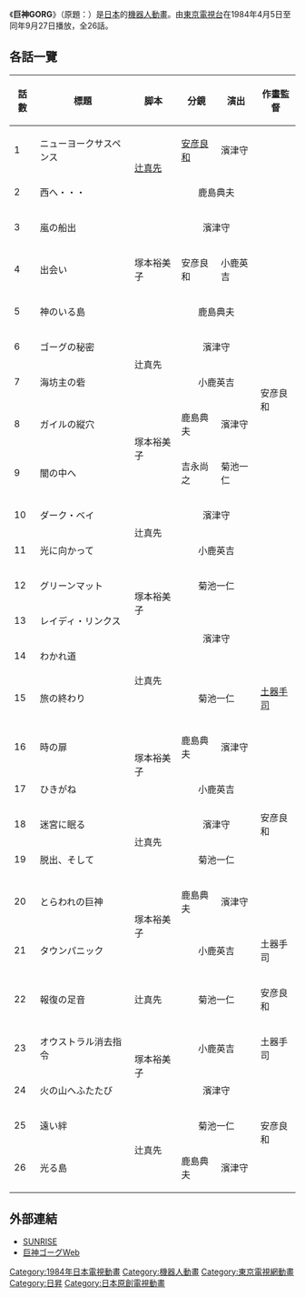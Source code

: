{{Infobox animanga/Headerofja
|title= 巨神GORG
|image= 
|size= 
|caption= 
|japanese= 巨神ゴーグ
|english= 
|kana= ジャイアントゴーグ
|romaji= GIANT GORG
|genre= [[科幻|科幻]]、[[機器人動畫|機器人動畫]]
}}
{{Infobox animanga/TVAnime
|標題= 
|原作= [[安彦良和|安彦良和]]
|導演= 安彦良和
|企畫= 
|系列構成= 
|腳本= 
|分鏡= 
|演出= 
|人物原案= 
|人物設定= 
|作畫監督= 
|機械設定= [[佐藤元_(動畫師)|佐藤元]]、[[永野護|永野護]]
|美術監督= 
|色彩設計= 
|撮影監督= 
|音響監督= 
|音樂= 
|動畫製作= [[日本Sunrise|日本Sunrise]]
|製作= {{lang|ja|日本サンライズ}}
|播放電視台= 東京電視台
|其他電視台= 
|播放開始= 1984年4月5日
|播放結束= 9月27日
|話數= 26
|其他= 
|Copyright= 
}}
{{Infobox animanga/Footerofja}}

《'''巨神GORG'''》（原題：{{lang|ja|巨神ゴーグ}}）是[[日本|日本]]的[[機器人動畫|機器人動畫]]。由[[東京電視台|東京電視台]]在1984年4月5日至同年9月27日播放，全26話。

== 各話一覽 ==
{| class="wikitable" style="font-size:small"
|-
!話數!!標題!!脚本!!分鏡!!演出!!作畫監督
|-
| 1 || ニューヨークサスペンス || rowspan="2"|[[辻真先|辻真先]] || [[安彦良和|安彦良和]] || 濱津守 || rowspan="14"|安彦良和
|-
| 2 || 西へ・・・ || colspan="2" align="center"| 鹿島典夫
|-
| 3 || 嵐の船出 || rowspan="3"|塚本裕美子 || colspan="2" align="center"|濱津守
|-
| 4 || 出会い || 安彦良和 || 小鹿英吉
|-
| 5 || 神のいる島 || colspan="2" align="center"| 鹿島典夫
|-
| 6 || ゴーグの秘密 || rowspan="2"|辻真先 || colspan="2" align="center"| 濱津守
|-
| 7 || 海坊主の砦 || colspan="2" align="center"| 小鹿英吉
|-
| 8 || ガイルの縦穴 || rowspan="2"|塚本裕美子 || 鹿島典夫 || 濱津守
|-
| 9 || 闇の中へ || 吉永尚之 || 菊池一仁
|-
| 10 || ダーク・ベイ || rowspan="2"|辻真先 || colspan="2" align="center"| 濱津守
|-
| 11 || 光に向かって || colspan="2" align="center"| 小鹿英吉
|-
| 12 || グリーンマット || rowspan="2"|塚本裕美子 || colspan="2" align="center"| 菊池一仁
|-
| 13 || レイディ・リンクス || colspan="2" rowspan="2" align="center"| 濱津守
|-
| 14 || わかれ道 || rowspan="2"|辻真先
|-
| 15 || 旅の終わり || colspan="2" align="center"| 菊池一仁 || [[土器手司|土器手司]]
|-
| 16 || 時の扉 || rowspan="2"|塚本裕美子 || 鹿島典夫 || 濱津守 || rowspan="5"|安彦良和
|-
| 17 || ひきがね || colspan="2" align="center"| 小鹿英吉
|-
| 18 || 迷宮に眠る || rowspan="2"|辻真先 || colspan="2" align="center"| 濱津守
|-
| 19 || 脱出、そして || colspan="2" align="center"| 菊池一仁
|-
| 20 || とらわれの巨神 || rowspan="2"|塚本裕美子 || 鹿島典夫 || 濱津守
|-
| 21 || タウンパニック || colspan="2" align="center"| 小鹿英吉 || 土器手司
|-
| 22 || 報復の足音 || 辻真先 || colspan="2" align="center"| 菊池一仁 || 安彦良和
|-
| 23 || オウストラル消去指令 || rowspan="2"|塚本裕美子 || colspan="2" align="center"| 小鹿英吉 || 土器手司
|-
| 24 || 火の山へふたたび || colspan="2" align="center"| 濱津守 || rowspan="3"|安彦良和
|-
| 25 || 遠い絆 || rowspan="2"|辻真先 || colspan="2" align="center"| 菊池一仁
|-
| 26 || 光る島 || 鹿島典夫 || 濱津守
|}

== 外部連結 ==
* [https://web.archive.org/web/20090221110441/http://www.sunrise-anime.jp/sunrise-inc/works/detail.php?cid=65 SUNRISE]
* [http://www.giant-gorg.net/ 巨神ゴーグWeb] {{Wayback|url=http://www.giant-gorg.net/ |date=20190507085455 }}

{{DEFAULTSORT:Giant Gorg}}
[[Category:1984年日本電視動畫|Category:1984年日本電視動畫]]
[[Category:機器人動畫|Category:機器人動畫]]
[[Category:東京電視網動畫|Category:東京電視網動畫]]
[[Category:日昇|Category:日昇]]
[[Category:日本原創電視動畫|Category:日本原創電視動畫]]